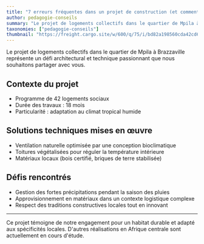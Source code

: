 ```yaml
---
title: "7 erreurs fréquentes dans un projet de construction (et comment les éviter)"
author: pedagogie-conseils
summary: "Le projet de logements collectifs dans le quartier de Mpila à Brazzaville représente un défi architectural et technique passionnant que nous souhaitons partager avec vous."
taxonomies: ["pedagogie-conseils"]
thumbnail: "https://freight.cargo.site/w/600/q/75/i/bd82a198560cda42cd619aae69c2352379127a47c9382b4f3fda04384d39f692/Screen-Shot-2023-07-31-at-4.57.19-PM.png"
---
```


Le projet de logements collectifs dans le quartier de Mpila à Brazzaville représente un défi architectural et technique passionnant que nous souhaitons partager avec vous.

## Contexte du projet

- Programme de 42 logements sociaux
- Durée des travaux : 18 mois
- Particularité : adaptation au climat tropical humide

## Solutions techniques mises en œuvre

- Ventilation naturelle optimisée par une conception bioclimatique
- Toitures végétalisées pour réguler la température intérieure
- Matériaux locaux (bois certifié, briques de terre stabilisée)

## Défis rencontrés

- Gestion des fortes précipitations pendant la saison des pluies
- Approvisionnement en matériaux dans un contexte logistique complexe
- Respect des traditions constructives locales tout en innovant

---

Ce projet témoigne de notre engagement pour un habitat durable et adapté aux spécificités locales. D'autres réalisations en Afrique centrale sont actuellement en cours d'étude.
